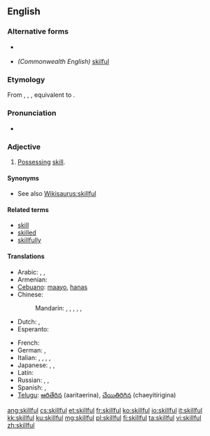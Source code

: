 ==English==

===Alternative forms===
* {{l|en|skilfull}} {{qualifier|obsolete}}
* ''(Commonwealth English)'' [[skilful]]

===Etymology===
From {{etyl|enm}} {{term|skilful|lang=enm}}, {{term|skylfull|lang=enm}}, {{term|scelvol|lang=snm}}, equivalent to {{suffix|skill|ful|lang=-}}.

===Pronunciation===
* {{IPA|/skɪl.fəl/, [skɪɫ.fəɫ]}}

===Adjective===
{{en-adj}}

# [[possess|Possessing]] [[skill]].

====Synonyms====
* See also [[Wikisaurus:skillful]]

====Related terms====
* [[skill]]
* [[skilled]]
* [[skillfully]]

====Translations====
{{trans-top|possessing skill}}
* Arabic: {{t|ar|ماهر|tr=maahir}},  {{t|ar|حاذق|tr=Haadhiq}},  {{t|ar|بارع|tr=baari3}}
* Armenian: {{t-|hy|ճարտար|tr=čartar}}
* [[Cebuano]]: [[maayo]], [[hanas]]
* Chinese:
*: Mandarin: {{t|cmn|熟練|sc=Hani}},  {{t|cmn|熟练|tr=shúliàn|sc=Hani}},  {{t-|cmn|嫻熟|sc=Hani}},  {{t-|cmn|娴熟|tr=xiánshú|sc=Hani}},  {{t|cmn|擅長|sc=Hani}},  {{t|cmn|擅长|tr=shàncháng|sc=Hani}}
* Dutch: {{t+|nl|bedreven}}, {{t-|nl|vaardig}}
* Esperanto: {{t-|eo|lerta|xs=Esperanto}}
{{trans-mid}}
* French: {{t+|fr|habile}}
* German: {{t+|de|geschickt}},  {{t|de|gewandt}}
* Italian: {{t+|it|esperto}},  {{t-|it|destro}},  {{t-|it|provetto}},  {{t+|it|abile}},  {{t+|it|pratico}}
* Japanese: {{t+|ja|上手|tr=じょうず, jōzu}},  {{t+|ja|得意|tr=とくい, tokui}},  {{t|ja|熟練|tr=じゅくれん, jukuren}}
* Latin: {{t-|la|peritus|alt=perītus}}
* Russian: {{t|ru|искусный|tr=iskúsnyj}},  {{t+|ru|умелый|tr=umélyj}},  {{qualifier|dexterous}} {{t|ru|ловкий|tr=lóvkij}}
* Spanish: {{t-|es|ducho}}, {{t-|es|hábil}}
* [[Telugu]]: [[ఆరితేరిన]] (aaritaerina), [[చేయితిరిగిన]] (chaeyitirigina)
{{trans-bottom}}

[[ang:skillful]]
[[cs:skillful]]
[[et:skillful]]
[[fr:skillful]]
[[ko:skillful]]
[[io:skillful]]
[[it:skillful]]
[[kk:skillful]]
[[ku:skillful]]
[[mg:skillful]]
[[pl:skillful]]
[[fi:skillful]]
[[ta:skillful]]
[[vi:skillful]]
[[zh:skillful]]
